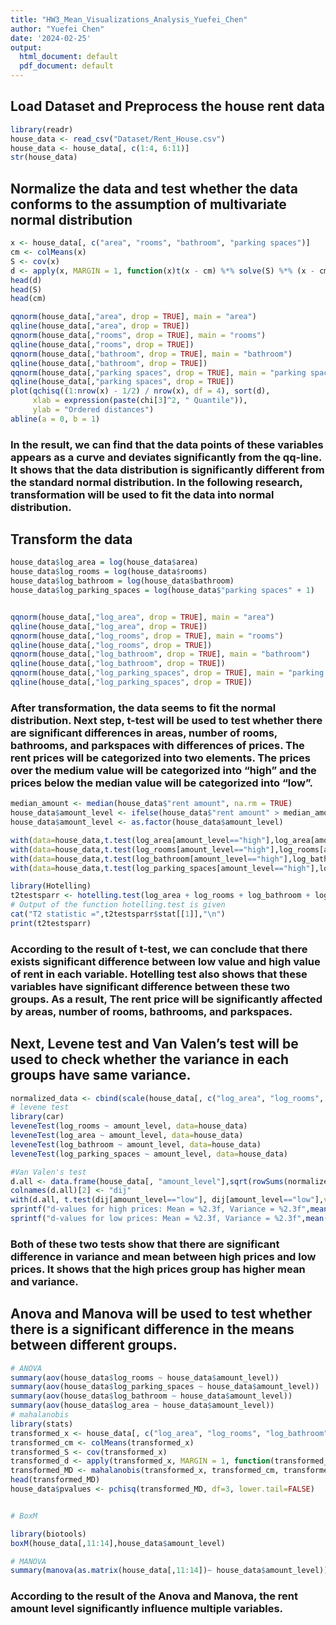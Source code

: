 ```yaml
---
title: "HW3_Mean_Visualizations_Analysis_Yuefei_Chen"
author: "Yuefei Chen"
date: '2024-02-25'
output:
  html_document: default
  pdf_document: default
---
```


## Load Dataset and Preprocess the house rent data

```r
library(readr)
house_data <- read_csv("Dataset/Rent_House.csv")
house_data <- house_data[, c(1:4, 6:11)]
str(house_data)
```

## Normalize the data and test whether the data conforms to the assumption of multivariate normal distribution
```R
x <- house_data[, c("area", "rooms", "bathroom", "parking spaces")]
cm <- colMeans(x)
S <- cov(x)
d <- apply(x, MARGIN = 1, function(x)t(x - cm) %*% solve(S) %*% (x - cm))
head(d)
head(S)
head(cm)

qqnorm(house_data[,"area", drop = TRUE], main = "area")
qqline(house_data[,"area", drop = TRUE])
qqnorm(house_data[,"rooms", drop = TRUE], main = "rooms")
qqline(house_data[,"rooms", drop = TRUE])
qqnorm(house_data[,"bathroom", drop = TRUE], main = "bathroom")
qqline(house_data[,"bathroom", drop = TRUE])
qqnorm(house_data[,"parking spaces", drop = TRUE], main = "parking spaces")
qqline(house_data[,"parking spaces", drop = TRUE])
plot(qchisq((1:nrow(x) - 1/2) / nrow(x), df = 4), sort(d),
     xlab = expression(paste(chi[3]^2, " Quantile")),
     ylab = "Ordered distances")
abline(a = 0, b = 1)
```

### In the result, we can find that the data points of these variables appears as a curve and deviates significantly from the qq-line. It shows that the data distribution is significantly different from the standard normal distribution. In the following research, transformation will be used to fit the data into normal distribution.


## Transform the data
```R
house_data$log_area = log(house_data$area)
house_data$log_rooms = log(house_data$rooms)
house_data$log_bathroom = log(house_data$bathroom)
house_data$log_parking_spaces = log(house_data$"parking spaces" + 1)


qqnorm(house_data[,"log_area", drop = TRUE], main = "area")
qqline(house_data[,"log_area", drop = TRUE])
qqnorm(house_data[,"log_rooms", drop = TRUE], main = "rooms")
qqline(house_data[,"log_rooms", drop = TRUE])
qqnorm(house_data[,"log_bathroom", drop = TRUE], main = "bathroom")
qqline(house_data[,"log_bathroom", drop = TRUE])
qqnorm(house_data[,"log_parking_spaces", drop = TRUE], main = "parking spaces")
qqline(house_data[,"log_parking_spaces", drop = TRUE])

```

### After transformation, the data seems to fit the normal distribution. Next step, t-test will be used to test whether there are significant differences in areas, number of rooms, bathrooms, and parkspaces with differences of prices. The rent prices will be categorized into two elements. The prices over the medium value will be categorized into "high" and the prices below the median value will be categorized into "low".

```R
median_amount <- median(house_data$"rent amount", na.rm = TRUE)
house_data$amount_level <- ifelse(house_data$"rent amount" > median_amount, 'high', 'low')
house_data$amount_level <- as.factor(house_data$amount_level)

with(data=house_data,t.test(log_area[amount_level=="high"],log_area[amount_level=="low"],var.equal=TRUE))
with(data=house_data,t.test(log_rooms[amount_level=="high"],log_rooms[amount_level=="low"],var.equal=TRUE))
with(data=house_data,t.test(log_bathroom[amount_level=="high"],log_bathroom[amount_level=="low"],var.equal=TRUE))
with(data=house_data,t.test(log_parking_spaces[amount_level=="high"],log_parking_spaces[amount_level=="low"],var.equal=TRUE))

library(Hotelling)
t2testsparr <- hotelling.test(log_area + log_rooms + log_bathroom + log_parking_spaces ~ amount_level, data=house_data)
# Output of the function hotelling.test is given
cat("T2 statistic =",t2testsparr$stat[[1]],"\n")
print(t2testsparr)

```

### According to the result of t-test, we can conclude that there exists significant difference between low value and high value of rent in each variable. Hotelling test also shows that these variables have significant difference between these two groups. As a result, The rent price will be significantly affected by areas, number of rooms, bathrooms, and parkspaces.



## Next, Levene test and Van Valen's test will be used to check whether the variance in each groups have same variance.

```R
normalized_data <- cbind(scale(house_data[, c("log_area", "log_rooms", "log_bathroom", "log_parking_spaces")], center = FALSE), amount_level = house_data[, "amount_level"])
# levene test
library(car)
leveneTest(log_rooms ~ amount_level, data=house_data)
leveneTest(log_area ~ amount_level, data=house_data)
leveneTest(log_bathroom ~ amount_level, data=house_data)
leveneTest(log_parking_spaces ~ amount_level, data=house_data)

#Van Valen's test
d.all <- data.frame(house_data[, "amount_level"],sqrt(rowSums(normalized_data[,-5]^2)))
colnames(d.all)[2] <- "dij"
with(d.all, t.test(dij[amount_level=="low"], dij[amount_level=="low"],var.equal=TRUE, alternative="less"))
sprintf("d-values for high prices: Mean = %2.3f, Variance = %2.3f",mean(d.all$dij[d.all$amount_level=="high"]),var(d.all$dij[d.all$amount_level=="high"]))
sprintf("d-values for low prices: Mean = %2.3f, Variance = %2.3f",mean(d.all$dij[d.all$amount_level=="low"]),var(d.all$dij[d.all$amount_level=="low"]))
```
### Both of these two tests show that there are significant difference in variance and mean between high prices and low prices. It shows that the high prices group has higher mean and variance.

## Anova and Manova will be used to test whether there is a significant difference in the means between different groups.








```r
# ANOVA
summary(aov(house_data$log_rooms ~ house_data$amount_level))
summary(aov(house_data$log_parking_spaces ~ house_data$amount_level))
summary(aov(house_data$log_bathroom ~ house_data$amount_level))
summary(aov(house_data$log_area ~ house_data$amount_level))
# mahalanobis
library(stats)
transformed_x <- house_data[, c("log_area", "log_rooms", "log_bathroom", "log_parking_spaces")]
transformed_cm <- colMeans(transformed_x)
transformed_S <- cov(transformed_x)
transformed_d <- apply(transformed_x, MARGIN = 1, function(transformed_x)t(transformed_x - transformed_cm) %*% solve(transformed_S) %*% (transformed_x - transformed_cm))
transformed_MD <- mahalanobis(transformed_x, transformed_cm, transformed_S)
head(transformed_MD)
house_data$pvalues <- pchisq(transformed_MD, df=3, lower.tail=FALSE)


# BoxM

library(biotools)
boxM(house_data[,11:14],house_data$amount_level)

# MANOVA
summary(manova(as.matrix(house_data[,11:14])~ house_data$amount_level))
```

### According to the result of the Anova and Manova, the rent amount level significantly influence multiple variables.